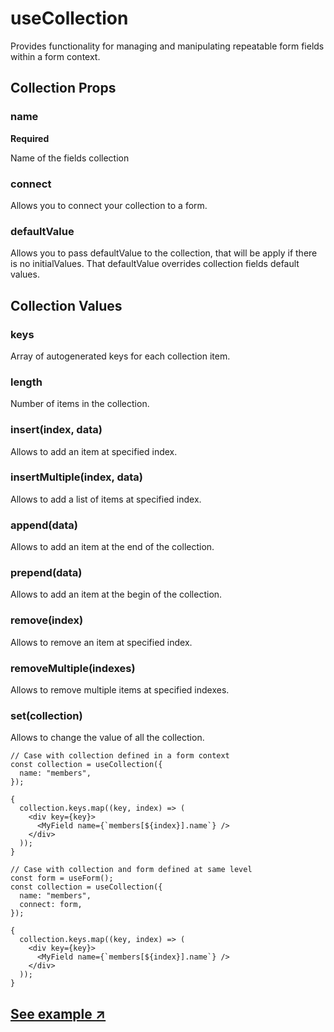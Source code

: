
# useCollection

Provides functionality for managing and manipulating repeatable form fields within a form context.

## Collection Props

### name

**Required**

<Type type="string" />

Name of the fields collection

### connect

Allows you to connect your collection to a form.

### defaultValue

Allows you to pass defaultValue to the collection, that will be apply if there is no initialValues.
That defaultValue overrides collection fields default values.

## Collection Values

### keys

Array of autogenerated keys for each collection item.

### length

Number of items in the collection.

### insert(index, data)

Allows to add an item at specified index.

### insertMultiple(index, data)

Allows to add a list of items at specified index.

### append(data)

Allows to add an item at the end of the collection.

### prepend(data)

Allows to add an item at the begin of the collection.

### remove(index)

Allows to remove an item at specified index.

### removeMultiple(indexes)

Allows to remove multiple items at specified indexes.

### set(collection)

Allows to change the value of all the collection.

```tsx
// Case with collection defined in a form context
const collection = useCollection({
  name: "members",
});

{
  collection.keys.map((key, index) => (
    <div key={key}>
      <MyField name={`members[${index}].name`} />
    </div>
  ));
}

// Case with collection and form defined at same level
const form = useForm();
const collection = useCollection({
  name: "members",
  connect: form,
});

{
  collection.keys.map((key, index) => (
    <div key={key}>
      <MyField name={`members[${index}].name`} />
    </div>
  ));
}
```

## [See example ↗](https://formiz-examples.vercel.app/collection)
